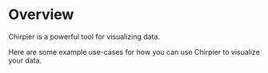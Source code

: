 # Overview

Chirpier is a powerful tool for visualizing data. 

Here are some example use-cases for how you can use Chirpier to visualize your data.
